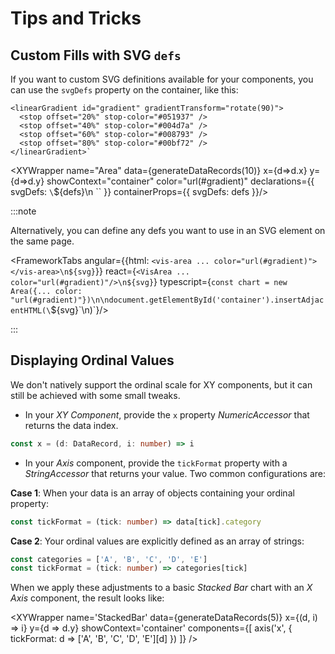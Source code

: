 

# Tips and Tricks

## Custom Fills with SVG `defs`
If you want to custom SVG definitions available for your components, you can use the `svgDefs` property on the container, like this:

    <linearGradient id="gradient" gradientTransform="rotate(90)">
      <stop offset="20%" stop-color="#051937" />
      <stop offset="40%" stop-color="#004d7a" />
      <stop offset="60%" stop-color="#008793" />
      <stop offset="80%" stop-color="#00bf72" />
    </linearGradient>`

<XYWrapper name="Area"
  data={generateDataRecords(10)}
  x={d=>d.x} y={d=>d.y}
  showContext="container"
  color="url(#gradient)"
  declarations={{ svgDefs: `\`${defs}\n  \`` }}
  containerProps={{
    svgDefs: defs
  }}/>


:::note

Alternatively, you can define any defs you want to use in an SVG element on the same page.

<FrameworkTabs
  angular={{html: `<vis-area ... color="url(#gradient)"></vis-area>\n${svg}`}}
  react={`<VisArea ... color="url(#gradient)"/>\n${svg}`}
  typescript={`const chart = new Area({... color: "url(#gradient)"})\n\ndocument.getElementById('container').insertAdjacentHTML(\`${svg}\`\n)`}/>

:::

## Displaying Ordinal Values
We don't natively support the ordinal scale for XY components, but it can still be achieved with some
small tweaks.

- In your _XY Component_, provide the `x` property _NumericAccessor_ that returns the data index.

<div className='indent'>

```ts
const x = (d: DataRecord, i: number) => i
```

</div>

- In your _Axis_ component, provide the `tickFormat` property with a _StringAccessor_ that returns
your value. Two common configurations are:

<div className='indent'>

  **Case 1**: When your data is an array of objects containing your ordinal property:

```ts
const tickFormat = (tick: number) => data[tick].category
```
  **Case 2**: Your ordinal values are explicitly defined as an array of strings:

```ts
const categories = ['A', 'B', 'C', 'D', 'E']
const tickFormat = (tick: number) => categories[tick]
```
</div>

When we apply these adjustments to a basic _Stacked Bar_ chart with an _X Axis_ component, the result
looks like:

<XYWrapper
  name='StackedBar'
  data={generateDataRecords(5)}
  x={(d, i) => i}
  y={d => d.y}
  showContext='container'
  components={[
    axis('x', { tickFormat: d => ['A', 'B', 'C', 'D', 'E'][d] })
  ]}
/>






